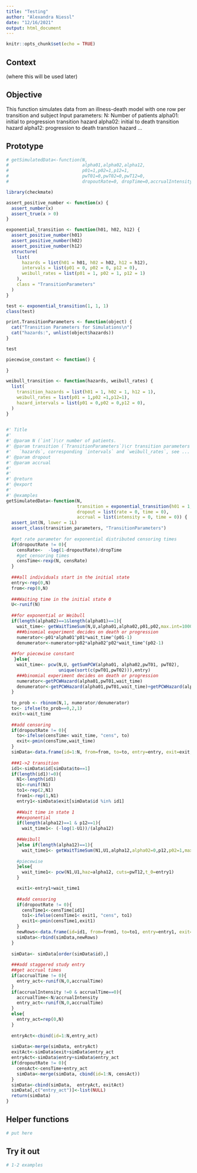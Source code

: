```yaml
---
title: "Testing"
author: "Alexandra Niessl"
date: "12/16/2021"
output: html_document
---
```


```r
knitr::opts_chunk$set(echo = TRUE)
```

## Context

(where this will be used later)

## Objective
This function simulates data from an illness-death model with one row per transition and subject
Input parameters:
N: Number of patients
alpha01:  initial to progression transition hazard
alpha02:  initial to death transition hazard
alpha12:  progression to death transtion hazard
...

## Prototype

```r

# getSimulatedData<-function(N,
#                            alpha01,alpha02,alpha12, 
#                            p01=1,p02=1,p12=1, 
#                            pwT01=0,pwT02=0,pwT12=0,
#                            dropoutRate=0, dropTime=0,accrualIntensity=0,accrualTime=0){

library(checkmate)

assert_positive_number <- function(x) {
  assert_number(x)
  assert_true(x > 0)
}

exponential_transition <- function(h01, h02, h12) {
  assert_positive_number(h01)
  assert_positive_number(h02)
  assert_positive_number(h12)
  structure(
    list(
      hazards = list(h01 = h01, h02 = h02, h12 = h12),
      intervals = list(p01 = 0, p02 = 0, p12 = 0),
      weibull_rates = list(p01 = 1, p02 = 1, p12 = 1)
    ),
    class = "TransitionParameters"
  )
}

test <- exponential_transition(1, 1, 1)
class(test)

print.TransitionParameters <- function(object) {
  cat("Transition Parameters for Simulations\n")
  cat("hazards:", unlist(object$hazards))
}

test

piecewise_constant <- function() {
  
}

weibull_transition <- function(hazards, weibull_rates) {
  list(
    transition_hazards = list(h01 = 1, h02 = 1, h12 = 1),
    weibull_rates = list(p01 = 1,p02 =1,p12=1),
    hazard_intervals = list(p01 = 0,p02 = 0,p12 = 0),
  )
}

 
#' Title
#'
#' @param N (`int`)\cr number of patients.
#' @param transition (`TransitionParameters`)\cr transition parameters comprising 
#'   `hazards`, corresponding `intervals` and `weibull_rates`, see ...
#' @param dropout 
#' @param accrual 
#' 
#'
#' @return
#' @export
#'
#' @examples
getSimulatedData<-function(N,
                           transition = exponential_transition(h01 = 1, h02 = 1, h12 = 1),
                           dropout = list(rate = 0, time = 0),
                           accrual = list(intensity = 0, time = 0)) {
  assert_int(N, lower = 1L)
  assert_class(transition_parameters, "TransitionParameters")
  
  #get rate parameter for exponential distributed censoring times
  if(dropoutRate != 0){
    censRate<-  -log(1-dropoutRate)/dropTime
    #get censoring times
    censTime<-rexp(N, censRate)
  }
  
  ###all individuals start in the initial state
  entry<-rep(0,N)
  from<-rep(0,N)
  
  ###Waiting time in the initial state 0 
  U<-runif(N)
  
  ##for exponential or Weibull
  if(length(alpha02)==1&length(alpha01)==1){
    wait_time<- getWaitTimeSum(N,U,alpha01,alpha02,p01,p02,max.int=10000,entry)  
    ###binomial experiment decides on death or progression
    numerator<-p01*alpha01^p01*wait_time^(p01-1)
    denumerator<-numerator+p02*alpha02^p02*wait_time^(p02-1)
 
  ##for piecewise constant
   }else{
    wait_time<- pcw(N,U, getSumPCW(alpha01, alpha02,pwT01, pwT02), 
                    unique(sort(c(pwT01,pwT02))),entry)
    ###binomial experiment decides on death or progression
    numerator<-getPCWHazard(alpha01,pwT01,wait_time)
    denumerator<-getPCWHazard(alpha01,pwT01,wait_time)+getPCWHazard(alpha02,pwT02,wait_time)
  }
  
  to_prob <- rbinom(N,1, numerator/denumerator)
  to<- ifelse(to_prob==0,2,1)
  exit<-wait_time
  
  ##add censoring
  if(dropoutRate != 0){
    to<-ifelse(censTime< wait_time, "cens", to)  
    exit<-pmin(censTime,wait_time)
  }
  simData<-data.frame(id=1:N, from=from, to=to, entry=entry, exit=exit,stringsAsFactors = FALSE)
  
  ###1->2 transition
  id1<-simData$id[simData$to==1]
  if(length(id1)!=0){
    N1<-length(id1)
    U1<-runif(N1)
    to1<-rep(2,N1)
    from1<-rep(1,N1)
    entry1<-simData$exit[simData$id %in% id1]
    
    ##Wait time in state 1
    ##exponential 
    if(length(alpha12)==1 & p12==1){
      wait_time1<- (-log(1-U1))/(alpha12)
     
    ##Weibull
    }else if(length(alpha12)==1){
      wait_time1<- getWaitTimeSum(N1,U1,alpha12,alpha02=0,p12,p02=1,max.int=1000,entry=entry1)
    
    #piecewise
    }else{
      wait_time1<- pcw(N1,U1,haz=alpha12, cuts=pwT12,t_0=entry1)
    }

    exit1<-entry1+wait_time1
  
    ##add censoring
    if(dropoutRate != 0){ 
      censTime1<-censTime[id1]
      to1<-ifelse(censTime1< exit1, "cens", to1)  
      exit1<-pmin(censTime1,exit1)
    }
    newRows<-data.frame(id=id1, from=from1, to=to1, entry=entry1, exit=exit1,stringsAsFactors = FALSE)
    simData<-rbind(simData,newRows)
  }  
  
  simData<- simData[order(simData$id),]
  
  ###add staggered study entry
  ##get accrual times
  if(accrualTime != 0){
    entry_act<-runif(N,0,accrualTime)
  }
  if(accrualIntensity !=0 & accrualTime==0){
    accrualTime<-N/accrualIntensity 
    entry_act<-runif(N,0,accrualTime)
  } 
  else{
    entry_act=rep(0,N)
  }
  
  entryAct<-cbind(id=1:N,entry_act)
  
  simData<-merge(simData, entryAct)
  exitAct<-simData$exit+simData$entry_act
  entryAct<-simData$entry+simData$entry_act
  if(dropoutRate != 0){
    censAct<-censTime+entry_act
    simData<-merge(simData, cbind(id=1:N, censAct))
  } 
  simData<-cbind(simData,  entryAct, exitAct)
  simData[,c("entry_act")]<-list(NULL)
  return(simData)
} 

```

## Helper functions

```r
# put here
```


## Try it out

```r
# 1-2 examples
```

